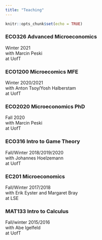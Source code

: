 ```yaml
---
title: "Teaching"
---
```


```r
knitr::opts_chunk$set(echo = TRUE)
```

### ECO326 Advanced Microeconomics
Winter 2021  
with Marcin Peski  
at UofT  

### ECO1200 Microecomics MFE
Winter 2020/2021  
with Anton Tsoy/Yosh Halberstam  
at UofT  

### ECO2020 Microeconomics PhD
Fall 2020   
with Marcin Peski  
at UofT  

### ECO316 Intro to Game Theory 
Fall/Winter 2018/2019/2020  
with Johannes Hoelzemann  
at UofT  

### EC201 Microeconomics
Fall/Winter 2017/2018  
with Erik Eyster and Margaret Bray  
at LSE  

### MAT133 Intro to Calculus
Fall/winter 2015/2016  
with Abe Igelfeld  
at UofT  



